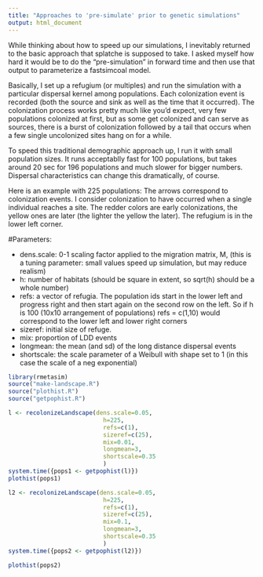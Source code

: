 ```yaml
---
title: "Approaches to 'pre-simulate' prior to genetic simulations"
output: html_document
---
```


While thinking about how to speed up our simulations, I inevitably returned to the basic approach that splatche is supposed to take.  I asked myself how hard it would be to do the "pre-simulation" in forward time and then use that output to parameterize a fastsimcoal model.

 Basically, I set up a refugium (or multiples) and run the simulation with a particular dispersal kernel among populations.  Each colonization event is recorded (both the source and sink as well as the time that it occurred).  The colonization process works pretty much like you'd expect, very few populations colonized at first, but as some get colonized and can serve as sources, there is a burst of colonization followed by a tail that occurs when a few single uncolonized sites hang on for a while.

To speed this traditional demographic approach up, I run it with small population sizes.  It runs acceptablly fast for 100 populations, but takes around 20 sec for 196 populations and much slower for bigger numbers.  Dispersal characteristics can change this dramatically, of course.

Here is an example with 225 populations:  The arrows correspond to colonization events.  I consider colonization to have occurred when a single individual reaches a site.  The redder colors are early colonizations, the yellow ones are later (the lighter the yellow the later).  The refugium is in the lower left corner.

#Parameters:

   * dens.scale: 0-1 scaling factor applied to the migration matrix, M, (this is a tuning parameter: small values speed up simulation, but may reduce realism)
   * h: number of habitats (should be square in extent, so sqrt(h) should be a whole number)
   * refs: a vector of refugia.  The population ids start in the lower left and progress right and then start again on the second row on the left.  So if h is 100 (10x10 arrangement of populations) refs = c(1,10) would correspond to the lower left and lower right corners
   * sizeref: initial size of refuge.
   * mix: proportion of LDD events
   * longmean: the mean (and sd) of the long distance dispersal events
   * shortscale: the scale parameter of a Weibull with shape set to 1 (in this case the scale of a neg exponential)

```r
library(rmetasim)
source("make-landscape.R")
source("plothist.R")
source("getpophist.R")

l <- recolonizeLandscape(dens.scale=0.05,
                           h=225,
                           refs=c(1),
                           sizeref=c(25),
                           mix=0.01,
                           longmean=3,
                           shortscale=0.35
                           )
system.time({pops1 <- getpophist(l)})
plothist(pops1)

l2 <- recolonizeLandscape(dens.scale=0.05,
                           h=225,
                           refs=c(1),
                           sizeref=c(25),
                           mix=0.1,
                           longmean=3,
                           shortscale=0.35
                           )
system.time({pops2 <- getpophist(l2)})
```

```r
plothist(pops2)

```



